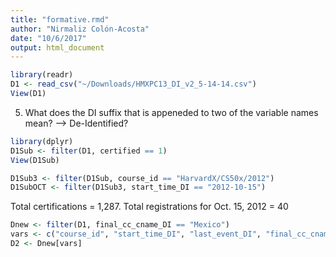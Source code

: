 ```yaml
---
title: "formative.rmd"
author: "Nirmaliz Colón-Acosta"
date: "10/6/2017"
output: html_document
---
```


```r
library(readr)
D1 <- read_csv("~/Downloads/HMXPC13_DI_v2_5-14-14.csv")
View(D1)
```
5. What does the DI suffix that is appeneded to two of the variable names mean?
--> De-Identified?

```r
library(dplyr)
D1Sub <- filter(D1, certified == 1)
View(D1Sub)

D1Sub3 <- filter(D1Sub, course_id == "HarvardX/CS50x/2012")
D1SubOCT <- filter(D1Sub3, start_time_DI == "2012-10-15")

```

Total certifications = 1,287.
Total registrations for Oct. 15, 2012 = 40


```r

Dnew <- filter(D1, final_cc_cname_DI == "Mexico")
vars <- c("course_id", "start_time_DI", "last_event_DI", "final_cc_cname_DI")
D2 <- Dnew[vars]
```


